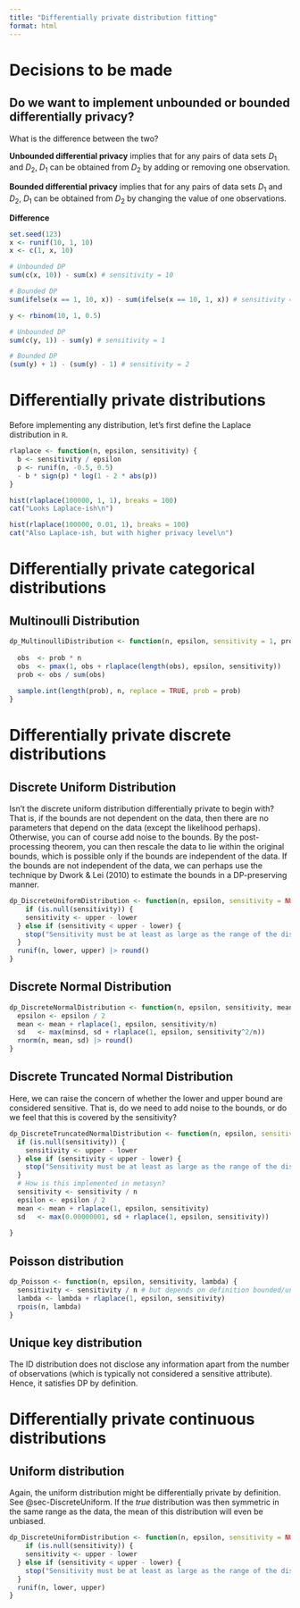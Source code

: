 ```yaml
---
title: "Differentially private distribution fitting"
format: html
---
```


# Decisions to be made

## Do we want to implement unbounded or bounded differentially privacy?

What is the difference between the two?

__Unbounded differential privacy__ implies that for any pairs of data sets $D_1$ and $D_2$, $D_1$ can be obtained from $D_2$ by adding or removing one observation. 

__Bounded differential privacy__ implies that for any pairs of data sets $D_1$ and $D_2$, $D_1$ can be obtained from $D_2$ by changing the value of one observations.

__Difference__

```r
set.seed(123)
x <- runif(10, 1, 10)
x <- c(1, x, 10)

# Unbounded DP
sum(c(x, 10)) - sum(x) # sensitivity = 10

# Bounded DP
sum(ifelse(x == 1, 10, x)) - sum(ifelse(x == 10, 1, x)) # sensitivity = 18

y <- rbinom(10, 1, 0.5)

# Unbounded DP
sum(c(y, 1)) - sum(y) # sensitivity = 1

# Bounded DP
(sum(y) + 1) - (sum(y) - 1) # sensitivity = 2
```

# Differentially private distributions

Before implementing any distribution, let's first define the Laplace distribution in `R`. 

```r
rlaplace <- function(n, epsilon, sensitivity) {
  b <- sensitivity / epsilon
  p <- runif(n, -0.5, 0.5)
  - b * sign(p) * log(1 - 2 * abs(p))
}

hist(rlaplace(100000, 1, 1), breaks = 100)
cat("Looks Laplace-ish\n")

hist(rlaplace(100000, 0.01, 1), breaks = 100)
cat("Also Laplace-ish, but with higher privacy level\n")
```

# Differentially private categorical distributions

## Multinoulli Distribution

```r
dp_MultinoulliDistribution <- function(n, epsilon, sensitivity = 1, prob) {
  
  obs  <- prob * n
  obs  <- pmax(1, obs + rlaplace(length(obs), epsilon, sensitivity))
  prob <- obs / sum(obs)
  
  sample.int(length(prob), n, replace = TRUE, prob = prob)
}
```


# Differentially private discrete distributions

## Discrete Uniform Distribution {#sec-DiscreteUniform}

Isn't the discrete uniform distribution differentially private to begin with? That is, if the bounds are not dependent on the data, then there are no parameters that depend on the data (except the likelihood perhaps). Otherwise, you can of course add noise to the bounds. By the post-processing theorem, you can then rescale the data to lie within the original bounds, which is possible only if the bounds are independent of the data. If the bounds are not independent of the data, we can perhaps use the technique by Dwork \& Lei (2010) to estimate the bounds in a DP-preserving manner.

```r
dp_DiscreteUniformDistribution <- function(n, epsilon, sensitivity = NULL, lower, upper) {
    if (is.null(sensitivity)) {
    sensitivity <- upper - lower
  } else if (sensitivity < upper - lower) {
    stop("Sensitivity must be at least as large as the range of the distribution")
  }
  runif(n, lower, upper) |> round()
}

```

## Discrete Normal Distribution

```r
dp_DiscreteNormalDistribution <- function(n, epsilon, sensitivity, mean, sd, minsd = 1e-8) {
  epsilon <- epsilon / 2
  mean <- mean + rlaplace(1, epsilon, sensitivity/n)
  sd   <- max(minsd, sd + rlaplace(1, epsilon, sensitivity^2/n))
  rnorm(n, mean, sd) |> round()
}

```


## Discrete Truncated Normal Distribution

Here, we can raise the concern of whether the lower and upper bound are considered sensitive. That is, do we need to add noise to the bounds, or do we feel that this is covered by the sensitivity?

```r
dp_DiscreteTruncatedNormalDistribution <- function(n, epsilon, sensitivity = NULL, lower, upper, mean, sd) {
  if (is.null(sensitivity)) {
    sensitivity <- upper - lower
  } else if (sensitivity < upper - lower) {
    stop("Sensitivity must be at least as large as the range of the distribution")
  }
  # How is this implemented in metasyn?
  sensitivity <- sensitivity / n
  epsilon <- epsilon / 2
  mean <- mean + rlaplace(1, epsilon, sensitivity)
  sd   <- max(0.00000001, sd + rlaplace(1, epsilon, sensitivity))
  
}
```

## Poisson distribution

```r
dp_Poisson <- function(n, epsilon, sensitivity, lambda) {
  sensitivity <- sensitivity / n # but depends on definition bounded/unbounded
  lambda <- lambda + rlaplace(1, epsilon, sensitivity)
  rpois(n, lambda)
}
```

## Unique key distribution

The ID distribution does not disclose any information apart from the number of observations (which is typically not considered a sensitive attribute). Hence, it satisfies DP by definition.

# Differentially private continuous distributions

## Uniform distribution

Again, the uniform distribution might be differentially private by definition. See @sec-DiscreteUniform. If the _true_ distribution was then symmetric in the same range as the data, the mean of this distribution will even be unbiased.

```r
dp_DiscreteUniformDistribution <- function(n, epsilon, sensitivity = NULL, lower, upper) {
    if (is.null(sensitivity)) {
    sensitivity <- upper - lower
  } else if (sensitivity < upper - lower) {
    stop("Sensitivity must be at least as large as the range of the distribution")
  }
  runif(n, lower, upper)
}
```



